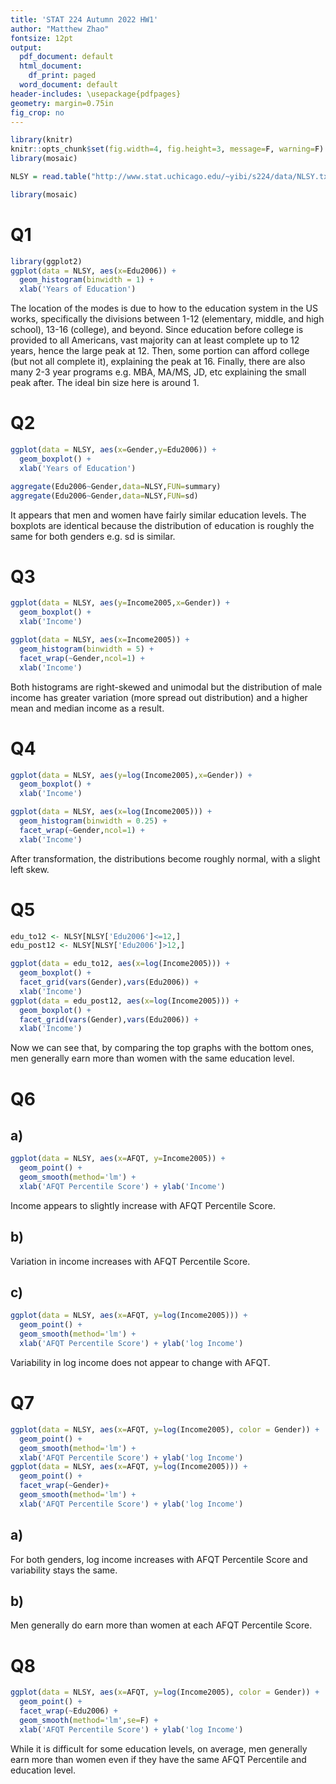 ```yaml
---
title: 'STAT 224 Autumn 2022 HW1'
author: "Matthew Zhao"
fontsize: 12pt
output:
  pdf_document: default
  html_document:
    df_print: paged
  word_document: default
header-includes: \usepackage{pdfpages}
geometry: margin=0.75in
fig_crop: no
---
```


```r
library(knitr)
knitr::opts_chunk$set(fig.width=4, fig.height=3, message=F, warning=F)
library(mosaic)
```

```r
NLSY = read.table("http://www.stat.uchicago.edu/~yibi/s224/data/NLSY.txt", header=T)
```

```r
library(mosaic)
```

# Q1

```r
library(ggplot2)
ggplot(data = NLSY, aes(x=Edu2006)) + 
  geom_histogram(binwidth = 1) + 
  xlab('Years of Education')
```

The location of the modes is due to how to the education system in the US works, specifically the divisions between 1-12 (elementary, middle, and high school), 13-16 (college), and beyond. Since education before college is provided to all Americans, vast majority can at least complete up to 12 years, hence the large peak at 12. Then, some portion can afford college (but not all complete it), explaining the peak at 16. Finally, there are also many 2-3 year programs e.g. MBA, MA/MS, JD, etc explaining the small peak after. The ideal bin size here is around 1. 

# Q2

```r
ggplot(data = NLSY, aes(x=Gender,y=Edu2006)) +
  geom_boxplot() +
  xlab('Years of Education')
```
```r
aggregate(Edu2006~Gender,data=NLSY,FUN=summary)
aggregate(Edu2006~Gender,data=NLSY,FUN=sd)
```

It appears that men and women have fairly similar education levels. The boxplots are identical because the distribution of education is roughly the same for both genders e.g. sd is similar.

# Q3

```r
ggplot(data = NLSY, aes(y=Income2005,x=Gender)) + 
  geom_boxplot() + 
  xlab('Income')
```
```r
ggplot(data = NLSY, aes(x=Income2005)) + 
  geom_histogram(binwidth = 5) + 
  facet_wrap(~Gender,ncol=1) + 
  xlab('Income')
```

Both histograms are right-skewed and unimodal but the distribution of male income has greater variation (more spread out distribution) and a higher mean and median income as a result. 

# Q4

```r
ggplot(data = NLSY, aes(y=log(Income2005),x=Gender)) + 
  geom_boxplot() + 
  xlab('Income')
```
```r
ggplot(data = NLSY, aes(x=log(Income2005))) + 
  geom_histogram(binwidth = 0.25) + 
  facet_wrap(~Gender,ncol=1) + 
  xlab('Income')
```

After transformation, the distributions become roughly normal, with a slight left skew.


# Q5

```r
edu_to12 <- NLSY[NLSY['Edu2006']<=12,]
edu_post12 <- NLSY[NLSY['Edu2006']>12,]

ggplot(data = edu_to12, aes(x=log(Income2005))) + 
  geom_boxplot() + 
  facet_grid(vars(Gender),vars(Edu2006)) + 
  xlab('Income')
ggplot(data = edu_post12, aes(x=log(Income2005))) + 
  geom_boxplot() + 
  facet_grid(vars(Gender),vars(Edu2006)) + 
  xlab('Income')

```

Now we can see that, by comparing the top graphs with the bottom ones, men generally earn more than women with the same education level.

# Q6

## a)

```r
ggplot(data = NLSY, aes(x=AFQT, y=Income2005)) + 
  geom_point() + 
  geom_smooth(method='lm') + 
  xlab('AFQT Percentile Score') + ylab('Income')
```

Income appears to slightly increase with AFQT Percentile Score.

## b)

Variation in income increases with AFQT Percentile Score.

## c)

```r
ggplot(data = NLSY, aes(x=AFQT, y=log(Income2005))) + 
  geom_point() + 
  geom_smooth(method='lm') + 
  xlab('AFQT Percentile Score') + ylab('log Income')
```

Variability in log income does not appear to change with AFQT.

# Q7

```r
ggplot(data = NLSY, aes(x=AFQT, y=log(Income2005), color = Gender)) + 
  geom_point() + 
  geom_smooth(method='lm') + 
  xlab('AFQT Percentile Score') + ylab('log Income')
ggplot(data = NLSY, aes(x=AFQT, y=log(Income2005))) + 
  geom_point() + 
  facet_wrap(~Gender)+
  geom_smooth(method='lm') + 
  xlab('AFQT Percentile Score') + ylab('log Income')

```

## a)

For both genders, log income increases with AFQT Percentile Score and variability stays the same.

## b)

Men generally do earn more than women at each AFQT Percentile Score.


# Q8

```r
ggplot(data = NLSY, aes(x=AFQT, y=log(Income2005), color = Gender)) + 
  geom_point() +
  facet_wrap(~Edu2006) +
  geom_smooth(method='lm',se=F) + 
  xlab('AFQT Percentile Score') + ylab('log Income')
```

While it is difficult for some education levels, on average, men generally earn more than women even if they have the same AFQT Percentile and education level. 